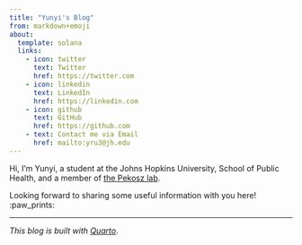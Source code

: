 ```yaml
---
title: "Yunyi's Blog"
from: markdown+emoji
about:
  template: solana
  links:
    - icon: twitter
      text: Twitter
      href: https://twitter.com
    - icon: linkedin
      text: LinkedIn
      href: https://linkedin.com
    - icon: github
      text: GitHub
      href: https://github.com
    - text: Contact me via Email
      href: mailto:yru3@jh.edu
---
```


```{=html}
<style>
  body {
  background-image: url("DSC06870.JPG");
  background-size: cover;
  background-repeat: no-repeat;
}
  
</style>
```
Hi, I’m Yunyi, a student at the Johns Hopkins University, School of Public Health, and a member of [the Pekosz lab](https://pekoszlab.com/).

Looking forward to sharing some useful information with you here! :paw_prints:

------------------------------------------------------------------------

*This blog is built with [Quarto](https://quarto.org/)*.
